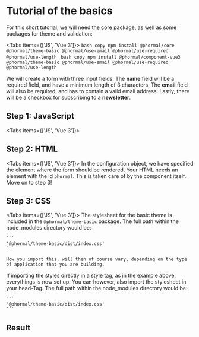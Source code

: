 # Tutorial of the basics

For this short tutorial, we will need the core package, as well as some packages for theme and validation:


<Tabs items={['JS', 'Vue 3']}>
  <Tab>
    ```bash copy
    npm install @phormal/core @phormal/theme-basic @phormal/use-email @phormal/use-required @phormal/use-length
    ```
  </Tab>
  <Tab>
    ```bash copy
    npm install @phormal/component-vue3 @phormal/theme-basic @phormal/use-email @phormal/use-required @phormal/use-length
    ```
  </Tab>
</Tabs>

We will create a form with three input fields. The **name** field will be a required field, and have a minimum length of 3 characters. The **email** field will also be required, and has to contain a valid email address. Lastly, there will be a checkbox for subscribing to a **newsletter**.

## Step 1: JavaScript


<Tabs items={['JS', 'Vue 3']}>
  <Tab>
    <Vanilla />
  </Tab>
  <Tab>
    <Vue3 />
  </Tab>
</Tabs>

## Step 2: HTML

<Tabs items={['JS', 'Vue 3']}>
  <Tab>
    In the configuration object, we have specified the element where the form should be rendered. Your HTML needs an element with the id `phormal`.
  </Tab>
  <Tab>
    This is taken care of by the component itself. Move on to step 3!
  </Tab>
</Tabs>

## Step 3: CSS

<Tabs items={['JS', 'Vue 3']}>
  <Tab>
    The stylesheet for the basic theme is included in the `@phormal/theme-basic` package. The full path within the node_modules directory would be:

    ```
    '@phormal/theme-basic/dist/index.css'
    ```

    How you import this, will then of course vary, depending on the type of application that you are building.

  </Tab>
  <Tab>
    If importing the styles directly in a style tag, as in the example above, everythings is now set up. You can however, also import the stylesheet in your head-Tag. The full path within the node_modules directory would be:

    ```
    '@phormal/theme-basic/dist/index.css'
    ```


  </Tab>
</Tabs>

## Result


<BasicDemo />


